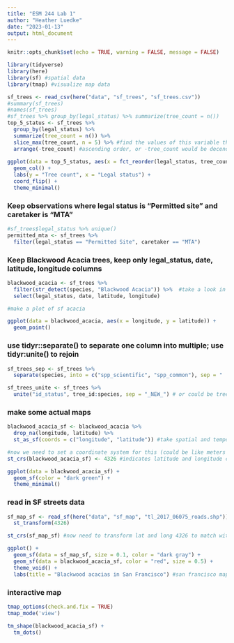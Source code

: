 ```yaml
---
title: "ESM 244 Lab 1"
author: "Heather Luedke"
date: "2023-01-13"
output: html_document
---
```


```r
knitr::opts_chunk$set(echo = TRUE, warning = FALSE, message = FALSE)

library(tidyverse)
library(here) 
library(sf) #spatial data
library(tmap) #visualize map data 
```

```r
sf_trees <- read_csv(here("data", "sf_trees", "sf_trees.csv"))
#summary(sf_trees)
#names(sf_trees)
#sf_trees %>% group_by(legal_status) %>% summarize(tree_count = n())
top_5_status <- sf_trees %>% 
  group_by(legal_status) %>% 
  summarize(tree_count = n()) %>%
  slice_max(tree_count, n = 5) %>% #find the values of this variable that are the maximum and slice out the top 5 in this case 
  arrange(-tree_count) #ascending order, or -tree_count would be decending order 
  
ggplot(data = top_5_status, aes(x = fct_reorder(legal_status, tree_count), y = tree_count)) + #reorder legal status by tree count 
  geom_col() + 
  labs(y = "Tree count", x = "Legal status") + 
  coord_flip() + 
  theme_minimal()
```
### Keep observations where legal status is "Permitted site" and caretaker is "MTA" 

```r
#sf_trees$legal_status %>% unique()
permitted_mta <- sf_trees %>% 
  filter(legal_status == "Permitted Site", caretaker == "MTA")
```

### Keep Blackwood Acacia trees, keep only legal_status, date, latitude, longitude columns

```r
blackwood_acacia <- sf_trees %>% 
  filter(str_detect(species, "Blackwood Acacia")) %>%  #take a look in this column if you detect this particular pattern
  select(legal_status, date, latitude, longitude) 

#make a plot of sf acacia 

ggplot(data = blackwood_acacia, aes(x = longitude, y = latitude)) + 
  geom_point()
```
### use tidyr::separate() to separate one column into multiple; use tidyr:unite() to rejoin 

```r
sf_trees_sep <- sf_trees %>% 
  separate(species, into = c("spp_scientific", "spp_common"), sep = " :: ") 

sf_trees_unite <- sf_trees %>% 
  unite("id_status", tree_id:species, sep = "_NEW_") # or could be tree_id, species, caretaker, etc
```
### make some actual maps 

```r
blackwood_acacia_sf <- blackwood_acacia %>% 
  drop_na(longitude, latitude) %>% 
  st_as_sf(coords = c("longitude", "latitude")) #take spatial and temporal data to turn into a geometry feature 

#now we need to set a coordinate system for this (could be like meters north and east or something) 
st_crs(blackwood_acacia_sf) <- 4326 #indicates latitude and longitude coordinate reference system 

ggplot(data = blackwood_acacia_sf) + 
  geom_sf(color = "dark green") + 
  theme_minimal()
```

### read in SF streets data 
```r
sf_map_sf <- read_sf(here("data", "sf_map", "tl_2017_06075_roads.shp")) %>% 
  st_transform(4326)

st_crs(sf_map_sf) #now need to transform lat and long 4326 to match with the 4269 below 
```

```r
ggplot() + 
  geom_sf(data = sf_map_sf, size = 0.1, color = "dark gray") +
  geom_sf(data = blackwood_acacia_sf, color = "red", size = 0.5) +
  theme_void() + 
  labs(title = "Blackwood acacias in San Francisco") #san francisco map in simple feature format 
```

### interactive map 

```r
tmap_options(check.and.fix = TRUE)
tmap_mode('view')  

tm_shape(blackwood_acacia_sf) + 
  tm_dots() 
 
```

